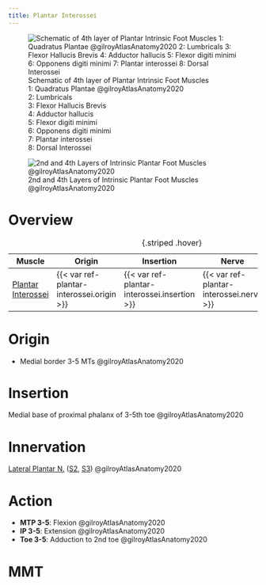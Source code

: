 ```yaml
---
title: Plantar Interossei
---
```


:::{layout-ncol="3"}
![Schematic of 4th layer of Plantar Intrinsic Foot Muscles </br> 1: Quadratus Plantae @gilroyAtlasAnatomy2020 </br> 2: Lumbricals </br> 3: Flexor Hallucis Brevis </br> 4: Adductor hallucis </br> 5: Flexor digiti minimi </br> 6: Opponens digiti minimi </br> 7: Plantar interossei </br> 8: Dorsal Interossei](/The Archive/Anatomy/Skeletal Muscles/Lower limb muscles/Ankle and Foot/Intrinsic Dorsal Foot Muscles/images/gilroyatlas fig33.21c schematic intrinsic 4th layer foot muscles.png)

![2nd and 4th Layers of Intrinsic Plantar Foot Muscles @gilroyAtlasAnatomy2020](/The Archive/Anatomy/Skeletal Muscles/Lower limb muscles/Ankle and Foot/Intrinsic Dorsal Foot Muscles/images/gilroyatlas fig33.22a intrinsic 2nd and 4th layer foot muscles.png)
:::

# Overview

| Muscle  | Origin | Insertion | Nerve | Action |
|------|--------|-------|----------|--------|
| [Plantar Interossei]({{< var ref-plantar-interossei.path >}}) | {{< var ref-plantar-interossei.origin >}} | {{< var ref-plantar-interossei.insertion >}} | {{< var ref-plantar-interossei.nerve >}} | {{< var ref-plantar-interossei.action >}} |
: {.striped .hover}

# Origin {#origin}

- Medial border 3-5 MTs @gilroyAtlasAnatomy2020

# Insertion {#insertion}
Medial base of proximal phalanx of 3-5th toe @gilroyAtlasAnatomy2020

# Innervation {#innervation}
[Lateral Plantar N.]({{< var ref-lateral-plantar-nerve.path >}}) ([S2]({{< var ref-nerve-root.s2 >}}), [S3]({{< var ref-nerve-root.s3 >}})) @gilroyAtlasAnatomy2020

# Action {#action}

- **MTP 3-5**: Flexion @gilroyAtlasAnatomy2020
- **IP 3-5**: Extension @gilroyAtlasAnatomy2020
- **Toe 3-5**: Adduction to 2nd toe @gilroyAtlasAnatomy2020




# MMT 

